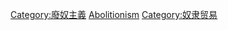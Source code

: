 {{Catnav|頁面分類|历史|各國歷史|美國歷史|廢奴主義}}
{{Catnav|頁面分類|人物|各職業人物|社会活动家}}
{{Catnav|頁面分類|人文學科|哲学|主义|廢奴主義}}
{{Commonscat|Abolitionists}}

[[Category:廢奴主義|Category:廢奴主義]]
[[Category:各議題社會運動者|Abolitionism]]
[[Category:奴隶贸易|Category:奴隶贸易]]